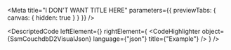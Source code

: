 
<Meta title="I DON'T WANT TITLE HERE" parameters={{ previewTabs: { canvas: { hidden: true } } }} />

<DescriptedCode
  leftElement={<SsmCouchdbD2Desc />}
  rightElement={
    <CodeHighlighter
      object={SsmCouchdbD2VisualJson}
      language={"json"}
      title={"Example"}
    />
  }
/>

<SsmCouchDbQueriesIndex />
